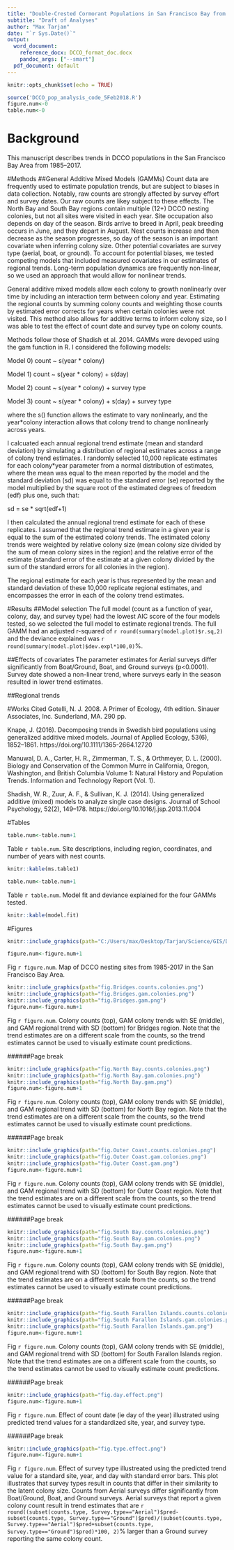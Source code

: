 ```yaml
---
title: "Double-Crested Cormorant Populations in San Francisco Bay from 1985--2017"
subtitle: "Draft of Analyses"
author: "Max Tarjan"
date: "`r Sys.Date()`"
output:
  word_document:
    reference_docx: DCCO_format_doc.docx
    pandoc_args: ["--smart"]
  pdf_document: default
---
```


```r
knitr::opts_chunk$set(echo = TRUE)
```

```r
source('DCCO_pop_analysis_code_5Feb2018.R')
figure.num<-0
table.num<-0
```


# Background
This manuscript describes trends in DCCO populations in the San Francisco Bay Area from 1985--2017.

#Methods
##General Additive Mixed Models (GAMMs)
Count data are frequently used to estimate population trends, but are subject to biases in data collection. Notably, raw counts are strongly affected by survey effort and survey dates. Our raw counts are likey subject to these effects. The North Bay and South Bay regions contain multiple (12+) DCCO nesting colonies, but not all sites were visited in each year. Site occupation also depends on day of the season. Birds arrive to breed in April, peak breeding occurs in June, and they depart in August. Nest counts increase and then decrease as the season progresses, so day of the season is an important covariate when inferring colony size. Other potential covariates are survey type (aerial, boat, or ground). To account for potential biases, we tested competing models that included measured covariates in our estimates of regional trends. Long-term population dynamics are frequently non-linear, so we used an approach that would allow for nonlinear trends.

General additive mixed models allow each colony to growth nonlinearly over time by including an interaction term between colony and year. Estimating the regional counts by summing colony counts and weighting those counts by estimated error corrects for years when certain colonies were not visited. This method also allows for additive terms to inform colony size, so I was able to test the effect of count date and survey type on colony counts.

Methods follow those of Shadish et al. 2014. GAMMs were devoped using the gam function in R. I considered the following models:

Model 0) count ~ s(year * colony)

Model 1) count ~ s(year * colony) + s(day)

Model 2) count ~ s(year * colony) + survey type

Model 3) count ~ s(year * colony) + s(day) + survey type

where the s() function allows the estimate to vary nonlinearly, and the year*colony interaction allows that colony trend to change nonlinearly across years.

I calcuated each annual regional trend estimate (mean and standard deviation) by simulating a distribution of regional estimates across a range of colony trend estimates. I randomly selected 10,000 replicate estimates for each colony*year parameter from a normal distribution of estimates, where the mean was equal to the mean reported by the model and the standard deviation (sd) was equal to the standard error (se) reported by the model multiplied by the square root of the estimated degrees of freedom (edf) plus one, such that:

sd = se * sqrt(edf+1)

I then calculated the annual regional trend estimate for each of these replicates. I assumed that the regional trend estimate in a given year is equal to the sum of the estimated colony trends. The estimated colony trends were weighted by relative colony size (mean colony size divided by the sum of mean colony sizes in the region) and the relative error of the estimate (standard error of the estimate at a given colony divided by the sum of the standard errors for all colonies in the region).

The regional estimate for each year is thus represented by the mean and standard deviation of these 10,000 replicate regional estimates, and encompasses the error in each of the colony trend estimates.

#Results
##Model selection
The full model (count as a function of year, colony, day, and survey type) had the lowest AIC score of the four models tested, so we selected the full model to estimate regional trends. The full GAMM had an adjusted r-squared of `r round(summary(model.plot)$r.sq,2)` and the deviance explained was `r round(summary(model.plot)$dev.expl*100,0)`%. 

##Effects of covariates
The parameter estimates for Aerial surveys differ significantly from Boat/Ground, Boat, and Ground surveys (p<0.0001). Survey date showed a non-linear trend, where surveys early in the season resulted in lower trend estimates.

##Regional trends

#Works Cited
Gotelli, N. J. 2008. A Primer of Ecology, 4th edition. Sinauer Associates, Inc. Sunderland, MA. 290 pp.

Knape, J. (2016). Decomposing trends in Swedish bird populations using generalized additive mixed models. Journal of Applied Ecology, 53(6), 1852–1861. https://doi.org/10.1111/1365-2664.12720

Manuwal, D. A., Carter, H. R., Zimmerman, T. S., & Orthmeyer, D. L. (2000). Biology and Conservation of the Common Murre in California, Oregon, Washington, and British Columbia Volume 1: Natural History and Population Trends. Information and Technology Report (Vol. 1).

Shadish, W. R., Zuur, A. F., & Sullivan, K. J. (2014). Using generalized additive (mixed) models to analyze single case designs. Journal of School Psychology, 52(2), 149–178. https://doi.org/10.1016/j.jsp.2013.11.004

#Tables
```r
table.num<-table.num+1
```
Table `r table.num`. Site descriptions, including region, coordinates, and number of years with nest counts.
```r
knitr::kable(ms.table1)
```


```r
table.num<-table.num+1
```
Table `r table.num`. Model fit and deviance explained for the four GAMMs tested.
```r
knitr::kable(model.fit)
```

#Figures
```r
knitr::include_graphics(path="C:/Users/max/Desktop/Tarjan/Science/GIS/DCCO_GIS/DCCO_sites_map_28Aug2017.jpg")

figure.num<-figure.num+1
```
Fig `r figure.num`. Map of DCCO nesting sites from 1985-2017 in the San Francisco Bay Area.


```r
knitr::include_graphics(path="fig.Bridges.counts.colonies.png")
knitr::include_graphics(path="fig.Bridges.gam.colonies.png")
knitr::include_graphics(path="fig.Bridges.gam.png")
figure.num<-figure.num+1
```
Fig `r figure.num`. Colony counts (top), GAM colony trends with SE (middle), and GAM regional trend with SD (bottom) for Bridges region. Note that the trend estimates are on a different scale from the counts, so the trend estimates cannot be used to visually estimate count predictions.

######Page break
```r
knitr::include_graphics(path="fig.North Bay.counts.colonies.png")
knitr::include_graphics(path="fig.North Bay.gam.colonies.png")
knitr::include_graphics(path="fig.North Bay.gam.png")
figure.num<-figure.num+1
```
Fig `r figure.num`. Colony counts (top), GAM colony trends with SE (middle), and GAM regional trend with SD (bottom) for North Bay region. Note that the trend estimates are on a different scale from the counts, so the trend estimates cannot be used to visually estimate count predictions.

######Page break
```r
knitr::include_graphics(path="fig.Outer Coast.counts.colonies.png")
knitr::include_graphics(path="fig.Outer Coast.gam.colonies.png")
knitr::include_graphics(path="fig.Outer Coast.gam.png")
figure.num<-figure.num+1
```
Fig `r figure.num`. Colony counts (top), GAM colony trends with SE (middle), and GAM regional trend with SD (bottom) for Outer Coast region. Note that the trend estimates are on a different scale from the counts, so the trend estimates cannot be used to visually estimate count predictions.

######Page break
```r
knitr::include_graphics(path="fig.South Bay.counts.colonies.png")
knitr::include_graphics(path="fig.South Bay.gam.colonies.png")
knitr::include_graphics(path="fig.South Bay.gam.png")
figure.num<-figure.num+1
```
Fig `r figure.num`. Colony counts (top), GAM colony trends with SE (middle), and GAM regional trend with SD (bottom) for South Bay region. Note that the trend estimates are on a different scale from the counts, so the trend estimates cannot be used to visually estimate count predictions.

######Page break
```r
knitr::include_graphics(path="fig.South Farallon Islands.counts.colonies.png")
knitr::include_graphics(path="fig.South Farallon Islands.gam.colonies.png")
knitr::include_graphics(path="fig.South Farallon Islands.gam.png")
figure.num<-figure.num+1
```
Fig `r figure.num`. Colony counts (top), GAM colony trends with SE (middle), and GAM regional trend with SD (bottom) for South Farallon Islands region. Note that the trend estimates are on a different scale from the counts, so the trend estimates cannot be used to visually estimate count predictions.

######Page break
```r
knitr::include_graphics(path="fig.day.effect.png")
figure.num<-figure.num+1
```
Fig `r figure.num`. Effect of count date (ie day of the year) illustrated using predicted trend values for a standardized site, year, and survey type. 

######Page break
```r
knitr::include_graphics(path="fig.type.effect.png")
figure.num<-figure.num+1
```
Fig `r figure.num`. Effect of survey type illustreated using the predicted trend value for a standard site, year, and day with standard error bars. This plot illustrates that survey types result in counts that differ in their similarity to the latent colony size. Counts from Aerial surveys differ significantly from Boat/Ground, Boat, and Ground surveys.  Aerial surveys that report a given colony count result in trend estimates that are `r round((subset(counts.type, Survey.type=="Aerial")$pred-subset(counts.type, Survey.type=="Ground")$pred)/(subset(counts.type, Survey.type=="Aerial")$pred+subset(counts.type, Survey.type=="Ground")$pred)*100, 2)`% larger than a Ground survey reporting the same colony count. 

